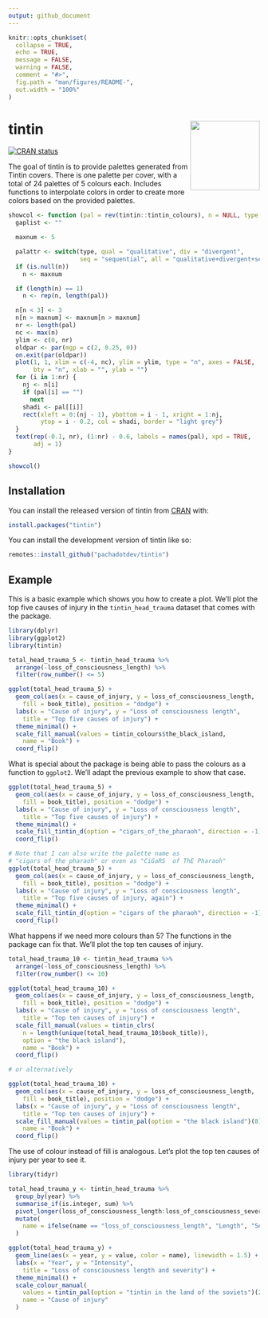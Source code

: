 ```yaml
---
output: github_document
---
```


<!-- README.md is generated from README.Rmd. Please edit that file -->

```r
knitr::opts_chunk$set(
  collapse = TRUE,
  echo = TRUE,
  message = FALSE,
  warning = FALSE,
  comment = "#>",
  fig.path = "man/figures/README-",
  out.width = "100%"
)
```

# tintin <img src="man/figures/logo.svg" align="right" height="139" alt="" />

<!-- badges: start -->
[![CRAN status](https://www.r-pkg.org/badges/version/tintin)](https://CRAN.R-project.org/package=tintin)
<!-- badges: end -->

The goal of tintin is to provide palettes generated from Tintin covers. There is one palette per cover, with a total of 24 palettes of 5 colours each. Includes functions to interpolate colors in order to create more colors based on the provided palettes.

```r
showcol <- function (pal = rev(tintin::tintin_colours), n = NULL, type = "all", exact.n = TRUE) {
  gaplist <- ""

  maxnum <- 5

  palattr <- switch(type, qual = "qualitative", div = "divergent",
                    seq = "sequential", all = "qualitative+divergent+sequential")
  if (is.null(n))
    n <- maxnum

  if (length(n) == 1)
    n <- rep(n, length(pal))

  n[n < 3] <- 3
  n[n > maxnum] <- maxnum[n > maxnum]
  nr <- length(pal)
  nc <- max(n)
  ylim <- c(0, nr)
  oldpar <- par(mgp = c(2, 0.25, 0))
  on.exit(par(oldpar))
  plot(1, 1, xlim = c(-4, nc), ylim = ylim, type = "n", axes = FALSE,
       bty = "n", xlab = "", ylab = "")
  for (i in 1:nr) {
    nj <- n[i]
    if (pal[i] == "")
      next
    shadi <- pal[[i]]
    rect(xleft = 0:(nj - 1), ybottom = i - 1, xright = 1:nj,
         ytop = i - 0.2, col = shadi, border = "light grey")
  }
  text(rep(-0.1, nr), (1:nr) - 0.6, labels = names(pal), xpd = TRUE,
       adj = 1)
}

showcol()
```

## Installation

You can install the released version of tintin from [CRAN](https://CRAN.R-project.org) with:

``` r
install.packages("tintin")
```

You can install the development version of tintin like so:

``` r
remotes::install_github("pachadotdev/tintin")
```

## Example

This is a basic example which shows you how to create a plot. We'll plot
the top five causes of injury in the `tintin_head_trauma` dataset that comes 
with the package.

```r
library(dplyr)
library(ggplot2)
library(tintin)

total_head_trauma_5 <- tintin_head_trauma %>% 
  arrange(-loss_of_consciousness_length) %>% 
  filter(row_number() <= 5)

ggplot(total_head_trauma_5) +
  geom_col(aes(x = cause_of_injury, y = loss_of_consciousness_length, 
    fill = book_title), position = "dodge") +
  labs(x = "Cause of injury", y = "Loss of consciousness length",
    title = "Top five causes of injury") +
  theme_minimal() +
  scale_fill_manual(values = tintin_colours$the_black_island,
    name = "Book") +
  coord_flip()
```

What is special about the package is being able to pass the colours as a 
function to `ggplot2`. We'll adapt the previous example to show that case.

```r
ggplot(total_head_trauma_5) +
  geom_col(aes(x = cause_of_injury, y = loss_of_consciousness_length, 
    fill = book_title), position = "dodge") +
  labs(x = "Cause of injury", y = "Loss of consciousness length",
    title = "Top five causes of injury") +
  theme_minimal() +
  scale_fill_tintin_d(option = "cigars_of_the_pharaoh", direction = -1) +
  coord_flip()
```

```r
# Note that I can also write the palette name as
# "cigars of the pharaoh" or even as "CiGaRS  of ThE Pharaoh"
ggplot(total_head_trauma_5) +
  geom_col(aes(x = cause_of_injury, y = loss_of_consciousness_length, 
    fill = book_title), position = "dodge") +
  labs(x = "Cause of injury", y = "Loss of consciousness length",
    title = "Top five causes of injury, again") +
  theme_minimal() +
  scale_fill_tintin_d(option = "cigars of the pharaoh", direction = -1) +
  coord_flip()
```

What happens if we need more colours than 5? The functions in the package
can fix that. We'll plot the top ten causes of injury.

```r
total_head_trauma_10 <- tintin_head_trauma %>% 
  arrange(-loss_of_consciousness_length) %>% 
  filter(row_number() <= 10)

ggplot(total_head_trauma_10) +
  geom_col(aes(x = cause_of_injury, y = loss_of_consciousness_length, 
    fill = book_title), position = "dodge") +
  labs(x = "Cause of injury", y = "Loss of consciousness length",
    title = "Top ten causes of injury") +
  scale_fill_manual(values = tintin_clrs(
    n = length(unique(total_head_trauma_10$book_title)), 
    option = "the black island"),
    name = "Book") +
  coord_flip()
```

```r
# or alternatively

ggplot(total_head_trauma_10) +
  geom_col(aes(x = cause_of_injury, y = loss_of_consciousness_length, 
    fill = book_title), position = "dodge") +
  labs(x = "Cause of injury", y = "Loss of consciousness length",
    title = "Top ten causes of injury") +
  scale_fill_manual(values = tintin_pal(option = "the black island")(8), 
    name = "Book") +
  coord_flip()
```

The use of colour instead of fill is analogous. Let's plot the top ten causes of
injury per year to see it.

```r
library(tidyr)

total_head_trauma_y <- tintin_head_trauma %>% 
  group_by(year) %>% 
  summarise_if(is.integer, sum) %>% 
  pivot_longer(loss_of_consciousness_length:loss_of_consciousness_severity) %>%
  mutate(
    name = ifelse(name == "loss_of_consciousness_length", "Length", "Severity")
  )

ggplot(total_head_trauma_y) +
  geom_line(aes(x = year, y = value, color = name), linewidth = 1.5) +
  labs(x = "Year", y = "Intensity",
    title = "Loss of consciousness length and severity") +
  theme_minimal() +
  scale_colour_manual(
    values = tintin_pal(option = "tintin in the land of the soviets")(2), 
    name = "Cause of injury"
  )
```
